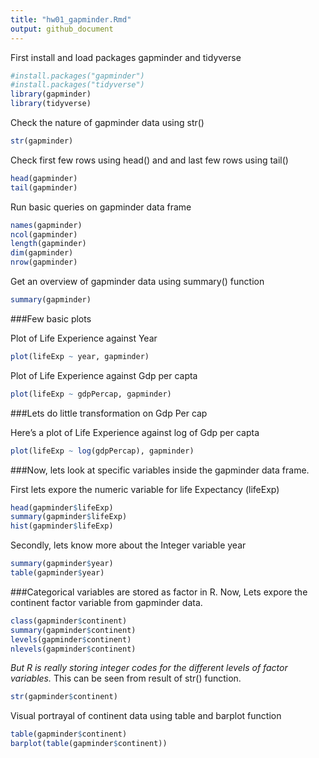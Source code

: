 ```yaml
---
title: "hw01_gapminder.Rmd"
output: github_document
---
```


First install and load packages gapminder and tidyverse
```r
#install.packages("gapminder")
#install.packages("tidyverse")
library(gapminder)
library(tidyverse)
```

Check the nature of gapminder data using str()

```r
str(gapminder)
```
Check first few rows using head() and and last few rows using tail()
```r
head(gapminder)
tail(gapminder)
```

Run basic queries on gapminder data frame
```r
names(gapminder)
ncol(gapminder)
length(gapminder)
dim(gapminder)
nrow(gapminder)
```

Get an overview of gapminder data using summary() function
```r
summary(gapminder)
```

###Few basic plots

Plot of Life Experience against Year
```r
plot(lifeExp ~ year, gapminder)
```

Plot of Life Experience against Gdp per capta
```r
plot(lifeExp ~ gdpPercap, gapminder)
```

###Lets do little transformation on Gdp Per cap

Here's a plot of Life Experience against log of Gdp per capta
```r
plot(lifeExp ~ log(gdpPercap), gapminder)
```

###Now, lets look at specific variables inside the gapminder data frame.

First lets expore the numeric variable for life Expectancy (lifeExp)
```r
head(gapminder$lifeExp)
summary(gapminder$lifeExp)
hist(gapminder$lifeExp)
```

Secondly, lets know more about the Integer variable year
```r
summary(gapminder$year)
table(gapminder$year)
```

###Categorical variables are stored as factor in R. 
Now, Lets expore the continent factor variable from gapminder data.
```r
class(gapminder$continent)
summary(gapminder$continent)
levels(gapminder$continent)
nlevels(gapminder$continent)
```

*But R is really storing integer codes for the different levels of factor variables.*
This can be seen from result of str() function.
```r
str(gapminder$continent)
```

Visual portrayal of continent data using table and barplot function
```r
table(gapminder$continent)
barplot(table(gapminder$continent))
```

